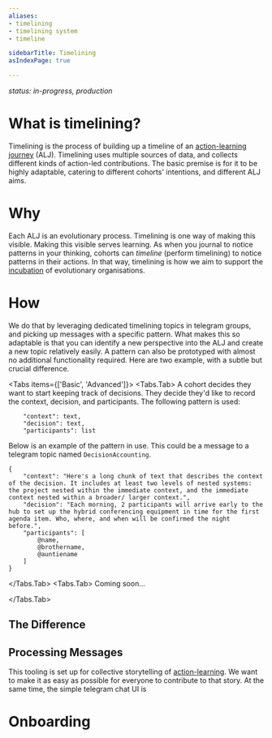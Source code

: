 ```yaml
---
aliases:
- timelining
- timelining system
- timeline

sidebarTitle: Timelining
asIndexPage: true

---
```



*status: in-progress, production*

# What is timelining?
Timelining is the process of building up a timeline of an [action-learning journey](patterns/action-learning%20journeys.md) (ALJ). Timelining uses multiple sources of data, and collects different kinds of action-led contributions. The basic premise is for it to be highly adaptable, catering to different cohorts' intentions, and different ALJ aims.
# Why
Each ALJ is an evolutionary process. Timelining is one way of making this visible. Making this visible serves learning. As when you journal to notice patterns in your thinking, cohorts can *timeline* (perform timelining) to notice patterns in their actions. In that way, timelining is how we aim to support the [incubation](home) of evolutionary organisations. 
# How
We do that by leveraging dedicated timelining topics in telegram groups, and picking up messages with a specific pattern. What makes this so adaptable is that you can identify a new perspective into the ALJ and create a new topic relatively easily. A pattern can also be prototyped with almost no additional functionality required. Here are two example, with a subtle but crucial difference.

<Tabs items={['Basic', 'Advanced']}> 
<Tabs.Tab>
A cohort decides they want to start keeping track of decisions. They decide they'd like to record the context, decision, and participants. The following pattern is used:

```
	"context": text,
	"decision": text,
	"participants": list
```

Below is an example of the pattern in use. This could be a message to a telegram topic named `DecisionAccounting`.

```
{
	"context": "Here's a long chunk of text that describes the context of the decision. It includes at least two levels of nested systems: the project nested within the immediate context, and the immediate context nested within a broader/ larger context.",
	"decision": "Each morning, 2 participants will arrive early to the hub to set up the hybrid conferencing equipment in time for the first agenda item. Who, where, and when will be confirmed the night before.",
	"participants": [
		@name,
		@brothername,
		@auntiename
	]
}
```

</Tabs.Tab> 
<Tabs.Tab>
Coming soon...

</Tabs.Tab> 
</Tabs> 

## The Difference

## Processing Messages
This tooling is set up for collective storytelling of [action-learning](patterns/action-learning.md). We want to make it as easy as possible for everyone to contribute to that story. At the same time, the simple telegram chat UI is 

# Onboarding
